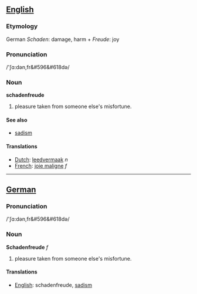 ==[[English]]==
===Etymology===
German ''Schaden'': damage, harm + ''Freude'': joy
===Pronunciation===
/'&#643;&#593;:d&#601;n,fr&#596&#618d&#601;/
===Noun===

'''schadenfreude'''

#pleasure taken from someone else's misfortune.

==== See also ====
*[[sadism]]

==== Translations ====
*[[Dutch]]: [[leedvermaak]] ''n''
*[[French]]: [[joie maligne]] ''f''

----

==[[German]]==

===Pronunciation===
/'&#643;&#593;:d&#601;n,fr&#596&#618d&#601;/
===Noun===

'''Schadenfreude''' ''f''

#pleasure taken from someone else's misfortune.

==== Translations ====
*[[English]]: schadenfreude, [[sadism]]